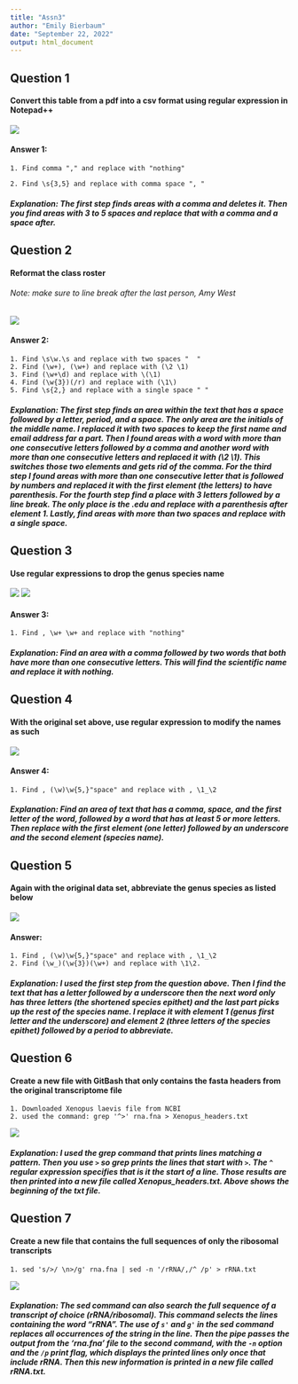 ---
title: "Assn3"
author: "Emily Bierbaum"
date: "September 22, 2022"
output: html_document
---

## Question 1
#### Convert this table from a pdf into a csv format using regular expression in Notepad++  
![](Question1.jpg)  

#### Answer 1: 
``1. Find comma "," and replace with "nothing" ``

`` 2. Find \s{3,5} and replace with comma space ", " ``  

##### Explanation: The first step finds areas with a comma and deletes it. Then you find areas with 3 to 5 spaces and replace that with a comma and a space after.

## Question 2
#### Reformat the class roster
###### Note: make sure to line break after the last person, Amy West
![](Question2.jpg)

#### Answer 2:  

`` 1. Find \s\w.\s and replace with two spaces "  " ``  
`` 2. Find (\w+), (\w+) and replace with (\2 \1) ``   
`` 3. Find (\w+\d) and replace with \(\1) ``  
`` 4. Find (\w{3})(/r) and replace with (\1\)``   
`` 5. Find \s{2,} and replace with a single space " "``  

##### Explanation: The first step finds an area within the text that has a space followed by a letter, period, and a space. The only area are the initials of the middle name. I replaced it with two spaces to keep the first name and email address far a part. Then I found areas with a word with more than one consecutive letters followed by a comma and another word with more than one consecutive letters and replaced it with (\2 \1). This switches those two elements and gets rid of the comma. For the third step I found areas with more than one consecutive letter that is followed by numbers and replaced it with the first element (the letters) to have parenthesis. For the fourth step find a place with 3 letters followed by a line break. The only place is the .edu and replace with a parenthesis after element 1. Lastly, find areas with more than two spaces and replace with a single space.

## Question 3 
#### Use regular expressions to drop the genus species name
![](Question3-3.jpg)
![](Question3-1.jpg)

#### Answer 3:  
`` 1. Find , \w+ \w+ and replace with "nothing" ``  

##### Explanation: Find an area with a comma followed by two words that both have more than one consecutive letters. This will find the scientific name and replace it with nothing. 


## Question 4
#### With the original set above, use regular expression to modify the names as such
![](Question4.jpg)

#### Answer 4:  
``1. Find , (\w)\w{5,}"space" and replace with , \1_\2 ``  

##### Explanation: Find an area of text that has a comma, space, and the first letter of the word, followed by a word that has at least 5 or more letters. Then replace with the first element (one letter) followed by an underscore and the second element (species name).

## Question 5  
#### Again with the original data set, abbreviate the genus species as listed below
![](Question5.jpg)

#### Answer:  
`` 1. Find , (\w)\w{5,}"space" and replace with , \1_\2 ``  
`` 2. Find (\w_)(\w{3})(\w+) and replace with \1\2. ``  

##### Explanation: I used the first step from the question above. Then I find the text that has a letter followed by a underscore then the next word only has three letters (the shortened species epithet) and the last part picks up the rest of the species name. I replace it with element 1 (genus first letter and the underscore) and element 2 (three letters of the species epithet) followed by a period to abbreviate.

## Question 6
#### Create a new file with GitBash that only contains the fasta headers from the original transcriptome file

`` 1. Downloaded Xenopus laevis file from NCBI ``  
`` 2. used the command: grep '^>' rna.fna > Xenopus_headers.txt ``

![](Xenopusheader.jpg)

##### Explanation: I used the grep command that prints lines matching a pattern. Then you use ``>`` so grep prints the lines that start with ``>``. The ``^`` regular expression specifies that is it the start of a line. Those results are then printed into a new file called Xenopus_headers.txt. Above shows the beginning of the txt file.

## Question 7
#### Create a new file that contains the full sequences of only the ribosomal transcripts

`` 1. sed 's/>/ \n>/g' rna.fna | sed -n '/rRNA/,/^ /p' > rRNA.txt ``

![](Question7.jpg)

##### Explanation: The sed command can also search the full sequence of a transcript of choice (rRNA/ribosomal). This command selects the lines containing the word "rRNA". The use of ``s'`` and ``g'`` in the sed command replaces all occurrences of the string in the line. Then the pipe passes the output from the 'rna.fna' file to the second command, with the ``-n`` option and the ``/p`` print flag, which displays the printed lines only once that include rRNA. Then this new information is printed in a new file called rRNA.txt.